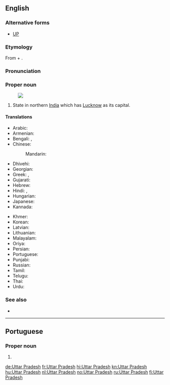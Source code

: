 ==English==
{{wikipedia}}
===Alternative forms===
*[[UP]]
===Etymology===
From {{der|en|sa|उत्तर|t=north(ern)}} + {{m|sa|प्रदेश|t=province, state}}.

===Pronunciation===
{{IPA|/ˈʊtəɹ pɹəˈdɛʃ/|lang=en}}
===Proper noun===
{{en-proper noun|head=Uttar Pradesh}}
[[Image:Uttar Pradesh in India (disputed hatched).svg|thumb|]]

# State in northern [[India]] which has [[Lucknow]] as its capital.

====Translations====
{{trans-top|state}}
* Arabic: {{t|ar|أُتَّر بْرَدِيش|m}}
* Armenian: {{t|hy|Ուտտար Պրադեշ}}
* Bengali: {{t|bn|উত্তরপ্রদেশ|tr=uttarpradēś}}, {{t|bn|উত্তর প্রদেশ|tr=uttar pradēś}}
* Chinese:
*: Mandarin: {{t+|cmn|北方邦|tr=Běifāng bāng}}
* Dhivehi: {{t|dv|އުއްތަރު ޕްރަދޭޝް}}
* Georgian: {{t|ka|უტარ-პრადეში}}
* Greek: {{t|el|Ούταρ Πραντές}}, {{t|el|Ούτταρ Πραντές}}
* Gujarati: {{t|gu|ઉત્તર પ્રદેશ}}
* Hebrew: {{t|he|אוטר פראדש}}
* Hindi: {{t+|hi|उत्तर प्रदेश}}, {{t|hi|उ॰ प्र॰}} {{qualifier|abbreviation}}
* Hungarian: {{t+|hu|Uttar Prades}}
* Japanese: {{t|ja|ウッタル・プラデーシュ|tr=Uttaru Puradēshu}}
* Kannada: {{t+|kn|ಉತ್ತರ ಪ್ರದೇಶ}}
{{trans-mid}}
* Khmer: {{t|km|ឧត្តរប្រទេឝ|tr=uttara prɑtɛɛsh}}
* Korean: {{t|ko|우타르프라데시|tr=Utareupeuradesi}}
* Latvian: {{t|lv|Utarpradēša}}
* Lithuanian: {{t|lt|Utar Pradešas}}
* Malayalam: {{t|ml|ഉത്തർ‌പ്രദേശ്}}
* Oriya: {{t|or|ଉତ୍ତର ପ୍ରଦେଶ|tr=uttar pradēś}}
* Persian: {{t|fa|اوتار پرادش}}
* Portuguese: {{t|pt|Uttar Pradesh}}
* Punjabi: {{t|pa|ਉੱਤਰ ਪ੍ਰਦੇਸ਼|tr=utar pradēś}}
* Russian: {{t+|ru|Утта́р-Праде́ш|m|tr=Uttár-Pradɛ́š}}
* Tamil: {{t|ta|உத்தரப் பிரதேசம்}}
* Telugu: {{t+|te|ఉత్తర ప్రదేశ్}}
* Thai: {{t|th|รัฐอุตตรประเทศ|tr=rát uttòróbpràtâyt}}
* Urdu: {{t|ur|اتر پردیش|tr=uttar pradeś}}
{{trans-bottom}}

===See also===
* {{list:states of India/en}}

----

==Portuguese==

===Proper noun===
{{pt-proper noun|m}}

# {{place|pt|state|of northern|c/India|t1=Uttar Pradesh}}

[[de:Uttar Pradesh]]
[[fr:Uttar Pradesh]]
[[hi:Uttar Pradesh]]
[[kn:Uttar Pradesh]]
[[hu:Uttar Pradesh]]
[[nl:Uttar Pradesh]]
[[no:Uttar Pradesh]]
[[ru:Uttar Pradesh]]
[[fi:Uttar Pradesh]]